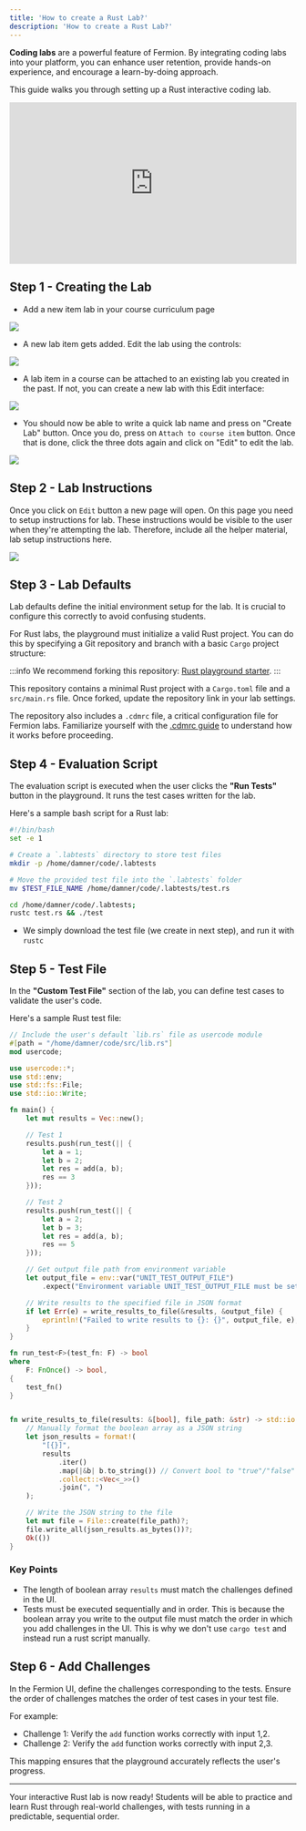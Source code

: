 ```yaml
---
title: 'How to create a Rust Lab?'
description: 'How to create a Rust Lab?'
---
```


**Coding labs** are a powerful feature of Fermion. By integrating coding labs into your platform, you can enhance user retention, provide hands-on experience, and encourage a learn-by-doing approach.

This guide walks you through setting up a Rust interactive coding lab.

<div style="position: relative; padding-bottom: 56.25%; height: 0;">
	<iframe
		src="https://www.loom.com/embed/e74cdf785b2141c8bdd01ba6cd67882f?sid=aae849eb-5285-44c2-ac4c-93f49eb50d80"
		frameborder="0"
		webkitallowfullscreen
		mozallowfullscreen
		allowfullscreen
		style="position: absolute; top: 0; left: 0; width: 100%; height: 100%;"
	></iframe>
</div>

## Step 1 - Creating the Lab

-   Add a new item lab in your course curriculum page

![](https://codedamn-website-assets.s3.us-east-1.amazonaws.com/uploads/17-11-2024/55%402x.vscibv.png)

-   A new lab item gets added. Edit the lab using the controls:

![](https://codedamn-website-assets.s3.us-east-1.amazonaws.com/uploads/17-11-2024/07%402x.nnfiay.png)

-   A lab item in a course can be attached to an existing lab you created in the past. If not, you can create a new lab with this Edit interface:

![](https://codedamn-website-assets.s3.us-east-1.amazonaws.com/uploads/17-11-2024/05%402x.pmogtp.png)

-   You should now be able to write a quick lab name and press on "Create Lab" button. Once you do, press on `Attach to course item` button. Once that is done, click the three dots again and click on "Edit" to edit the lab.

![](https://codedamn-website-assets.s3.us-east-1.amazonaws.com/uploads/17-11-2024/31%402x.phplpv.png)

## Step 2 - Lab Instructions

Once you click on `Edit` button a new page will open. On this page you need to setup instructions for lab. These instructions would be visible to the user when they're attempting the lab. Therefore, include all the helper material, lab setup instructions here.

![](https://codedamn-website-assets.s3.us-east-1.amazonaws.com/uploads/17-11-2024/00%402x.daeltt.png)

## Step 3 - Lab Defaults

Lab defaults define the initial environment setup for the lab. It is crucial to configure this correctly to avoid confusing students.

For Rust labs, the playground must initialize a valid Rust project. You can do this by specifying a Git repository and branch with a basic `Cargo` project structure:

:::info
We recommend forking this repository: [Rust playground starter](https://github.com/codedamn-classrooms/rust-coding-lab-starter).
:::

This repository contains a minimal Rust project with a `Cargo.toml` file and a `src/main.rs` file. Once forked, update the repository link in your lab settings.

The repository also includes a `.cdmrc` file, a critical configuration file for Fermion labs. Familiarize yourself with the [.cdmrc guide](/docs/creating-coding-labs/cdmrc-file) to understand how it works before proceeding.

## Step 4 - Evaluation Script

The evaluation script is executed when the user clicks the **"Run Tests"** button in the playground. It runs the test cases written for the lab.

Here's a sample bash script for a Rust lab:

```bash
#!/bin/bash
set -e 1

# Create a `.labtests` directory to store test files
mkdir -p /home/damner/code/.labtests

# Move the provided test file into the `.labtests` folder
mv $TEST_FILE_NAME /home/damner/code/.labtests/test.rs

cd /home/damner/code/.labtests;
rustc test.rs && ./test
```

-   We simply download the test file (we create in next step), and run it with `rustc`

## Step 5 - Test File

In the **"Custom Test File"** section of the lab, you can define test cases to validate the user's code.

Here's a sample Rust test file:

```rust
// Include the user's default `lib.rs` file as usercode module
#[path = "/home/damner/code/src/lib.rs"]
mod usercode;

use usercode::*;
use std::env;
use std::fs::File;
use std::io::Write;

fn main() {
    let mut results = Vec::new();

    // Test 1
    results.push(run_test(|| {
        let a = 1;
        let b = 2;
        let res = add(a, b);
        res == 3
    }));

    // Test 2
    results.push(run_test(|| {
        let a = 2;
        let b = 3;
        let res = add(a, b);
        res == 5
    }));

    // Get output file path from environment variable
    let output_file = env::var("UNIT_TEST_OUTPUT_FILE")
        .expect("Environment variable UNIT_TEST_OUTPUT_FILE must be set");

    // Write results to the specified file in JSON format
    if let Err(e) = write_results_to_file(&results, &output_file) {
        eprintln!("Failed to write results to {}: {}", output_file, e);
    }
}

fn run_test<F>(test_fn: F) -> bool
where
    F: FnOnce() -> bool,
{
    test_fn()
}


fn write_results_to_file(results: &[bool], file_path: &str) -> std::io::Result<()> {
    // Manually format the boolean array as a JSON string
    let json_results = format!(
        "[{}]",
        results
            .iter()
            .map(|&b| b.to_string()) // Convert bool to "true"/"false"
            .collect::<Vec<_>>()
            .join(", ")
    );

    // Write the JSON string to the file
    let mut file = File::create(file_path)?;
    file.write_all(json_results.as_bytes())?;
    Ok(())
}
```

### Key Points

-   The length of boolean array `results` must match the challenges defined in the UI.
-   Tests must be executed sequentially and in order. This is because the boolean array you write to the output file must match the order in which you add challenges in the UI. This is why we don't use `cargo test` and instead run a rust script manually.

## Step 6 - Add Challenges

In the Fermion UI, define the challenges corresponding to the tests. Ensure the order of challenges matches the order of test cases in your test file.

For example:

-   Challenge 1: Verify the `add` function works correctly with input 1,2.
-   Challenge 2: Verify the `add` function works correctly with input 2,3.

This mapping ensures that the playground accurately reflects the user's progress.

---

Your interactive Rust lab is now ready! Students will be able to practice and learn Rust through real-world challenges, with tests running in a predictable, sequential order.
